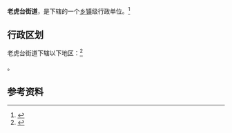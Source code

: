 {{中国乡级行政区|21/04/03/008/000}}

'''老虎台街道'''，是{{PRC admin/fullname|21/04/03/008/000|3}}下辖的一个[[乡镇|乡镇]]级行政单位。<ref>{{PRC admin/ref sgc|{{PRC admin/parent|21/04/03/008/000}}}}</ref>

== 行政区划 ==

老虎台街道下辖以下地区：<ref>{{PRC admin/ref sgc|21/04/03/008/000}}</ref>

{{PRC admin/children|21/04/03/008/000}}。

== 参考资料 ==

{{reflist}}

{{行政区划小作品}}
{{PRC admin/navcat|21/04/03/008/000}}